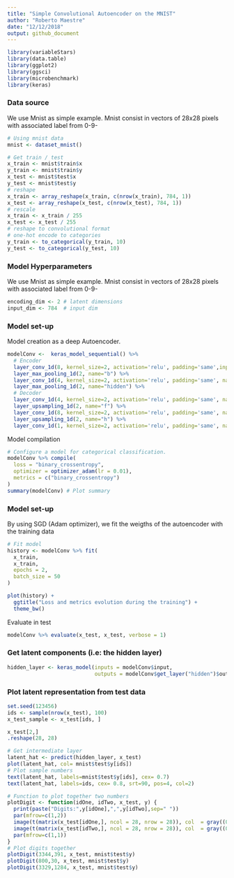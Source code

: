 ```yaml
---
title: "Simple Convolutional Autoencoder on the MNIST"
author: "Roberto Maestre"
date: "12/12/2018"
output: github_document
---
```


```r
library(variableStars)
library(data.table)
library(ggplot2)
library(ggsci)
library(microbenchmark)
library(keras)
```


### Data source

We use Mnist as simple example. Mnist consist in vectors of 28x28 pixels with associated label from 0-9-

```r
# Using mnist data
mnist <- dataset_mnist()

# Get train / test
x_train <- mnist$train$x
y_train <- mnist$train$y
x_test <- mnist$test$x
y_test <- mnist$test$y
# reshape
x_train <- array_reshape(x_train, c(nrow(x_train), 784, 1))
x_test <- array_reshape(x_test, c(nrow(x_test), 784, 1))
# rescale
x_train <- x_train / 255
x_test <- x_test / 255
# reshape to convolutional format
# one-hot encode to categories
y_train <- to_categorical(y_train, 10)
y_test <- to_categorical(y_test, 10)
```


### Model Hyperparameters

We use Mnist as simple example. Mnist consist in vectors of 28x28 pixels with associated label from 0-9-

```r
encoding_dim <- 2 # latent dimensions
input_dim <- 784  # input dim
```

### Model set-up

Model creation as a deep Autoencoder.

```r
modelConv <-  keras_model_sequential() %>%
  # Encoder
  layer_conv_1d(8, kernel_size=2, activation='relu', padding='same',input_shape=c(input_dim, 1), name="a") %>%
  layer_max_pooling_1d(2, name="b") %>%
  layer_conv_1d(4, kernel_size=2, activation='relu', padding='same', name="c")  %>%
  layer_max_pooling_1d(2, name="hidden") %>%
  # Decoder
  layer_conv_1d(4, kernel_size=2, activation='relu', padding='same', name="e")  %>%
  layer_upsampling_1d(2, name="f") %>%
  layer_conv_1d(8, kernel_size=2, activation='relu', padding='same', name="g") %>%
  layer_upsampling_1d(2, name="h") %>%
  layer_conv_1d(1, kernel_size=2, activation='relu', padding='same', name="i") 
```

Model compilation

```r
# Configure a model for categorical classification.
modelConv %>% compile(
  loss = "binary_crossentropy",
  optimizer = optimizer_adam(lr = 0.01),
  metrics = c("binary_crossentropy")
)
summary(modelConv) # Plot summary
```


### Model set-up

By using SGD (Adam optimizer), we fit the weigths of the autoencoder with the training data

```r
# Fit model
history <- modelConv %>% fit(
  x_train,
  x_train,
  epochs = 2,
  batch_size = 50
)
```

```r
plot(history) + 
  ggtitle("Loss and metrics evolution during the training") +
  theme_bw()
```

Evaluate in test

```r
modelConv %>% evaluate(x_test, x_test, verbose = 1)
```

### Get latent components (i.e: the hidden layer)

```r
hidden_layer <- keras_model(inputs = modelConv$input,
                            outputs = modelConv$get_layer("hidden")$output)
```

### Plot latent representation from test data 

```r
set.seed(123456)
ids <- sample(nrow(x_test), 100)
x_test_sample <- x_test[ids, ]

x_test[2,]
.reshape(28, 28)

# Get intermediate layer
latent_hat <- predict(hidden_layer, x_test)
plot(latent_hat, col= mnist$test$y[ids])
# Plot sample numbers
text(latent_hat, labels=mnist$test$y[ids], cex= 0.7)
text(latent_hat, labels=ids, cex= 0.8, srt=90, pos=4, col=2)
```


```r
# Function to plot together two numbers
plotDigit <- function(idOne, idTwo, x_test, y) {
  print(paste("Digits:",y[idOne],",",y[idTwo],sep=" "))
  par(mfrow=c(1,2))
  image(t(matrix(x_test[idOne,], ncol = 28, nrow = 28)), col  = gray((0:32)/32))
  image(t(matrix(x_test[idTwo,], ncol = 28, nrow = 28)), col  = gray((0:32)/32))
  par(mfrow=c(1,1))
}
# Plot digits together
plotDigit(3344,391, x_test, mnist$test$y)
plotDigit(800,30, x_test, mnist$test$y)
plotDigit(3329,1284, x_test, mnist$test$y)
```
